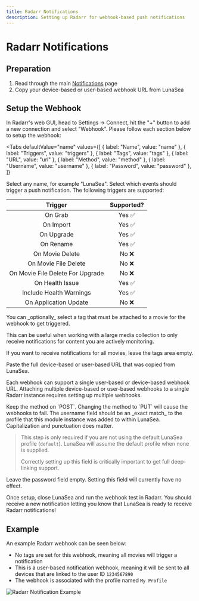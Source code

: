 ```yaml
---
title: Radarr Notifications
description: Setting up Radarr for webhook-based push notifications
---
```


# Radarr Notifications

## Preparation

1. Read through the main [Notifications](/lunasea/notifications) page
2. Copy your device-based or user-based webhook URL from LunaSea

## Setup the Webhook

In Radarr's web GUI, head to Settings -> Connect, hit the "+" button to add a new connection and select "Webhook". Please follow each section below to setup the webhook:

<Tabs
  defaultValue="name"
  values={[
    { label: "Name", value: "name" },
    { label: "Triggers", value: "triggers" },
    { label: "Tags", value: "tags" },
    { label: "URL", value: "url" },
    { label: "Method", value: "method" },
    { label: "Username", value: "username" },
    { label: "Password", value: "password" },
  ]}
>

<TabItem value="name">
  Select any name, for example "LunaSea".
</TabItem>

<TabItem value="triggers">
  Select which events should trigger a push notification. The following triggers are supported:

  |             Trigger              | Supported? |
  | :------------------------------: | :--------: |
  |             On Grab              |   Yes ✅   |
  |            On Import             |   Yes ✅   |
  |            On Upgrade            |   Yes ✅   |
  |            On Rename             |   Yes ✅   |
  |         On Movie Delete          |   No ❌    |
  |       On Movie File Delete       |   No ❌    |
  | On Movie File Delete For Upgrade |   No ❌    |
  |         On Health Issue          |   Yes ✅   |
  |     Include Health Warnings      |   Yes ✅   |
  |      On Application Update       |   No ❌    |
</TabItem>

<TabItem value="tags">
  You can _optionally_ select a tag that must be attached to a movie for the webhook to get triggered.

  This can be useful when working with a large media collection to only receive notifications for content you are actively monitoring.

  If you want to receive notifications for all movies, leave the tags area empty.
</TabItem>

<TabItem value="url">
  Paste the full device-based or user-based URL that was copied from LunaSea.

  Each webhook can support a single user-based or device-based webhook URL. Attaching multiple device-based or user-based webhooks to a single Radarr instance requires setting up multiple webhooks.
</TabItem>

<TabItem value="method">
  Keep the method on `POST`. Changing the method to `PUT` will cause the webhooks to fail.
</TabItem>

<TabItem value="username">
  The username field should be an _exact match_ to the profile that this module instance was added to within LunaSea. Capitalization and punctuation does matter.

  > This step is only required if you are not using the default LunaSea profile (`default`). LunaSea will assume the default profile when none is supplied.
  >
  > Correctly setting up this field is critically important to get full deep-linking support.
</TabItem>

<TabItem value="password">
  Leave the password field empty. Setting this field will currently have no effect.
</TabItem>
</Tabs>

Once setup, close LunaSea and run the webhook test in Radarr. You should receive a new notification letting you know that LunaSea is ready to receive Radarr notifications!

## Example

An example Radarr webhook can be seen below:

- No tags are set for this webhook, meaning all movies will trigger a notification
- This is a user-based notification webhook, meaning it will be sent to all devices that are linked to the user ID `1234567890`
- The webhook is associated with the profile named `My Profile`

![Radarr Notification Example](/assets/notification-radarr-example.png)
